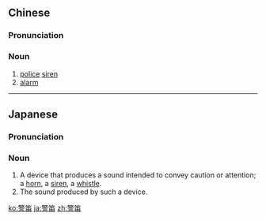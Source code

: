 ==Chinese==
{{zh-forms}}

===Pronunciation===
{{zh-pron
|m=jǐngdí,er=y
|c=ging2 dek6
|cat=n
}}

===Noun===
{{zh-noun}}

# [[police]] [[siren]]
# [[alarm]]

----

==Japanese==
{{ja-kanjitab|けい|てき|yomi=o}}

===Pronunciation===
{{ja-pron|けいてき}}

===Noun===
{{ja-noun|けいてき}}

# A device that produces a sound intended to convey caution or attention; a [[horn]], a [[siren]], a [[whistle]].
# The sound produced by such a device.

[[ko:警笛]]
[[ja:警笛]]
[[zh:警笛]]